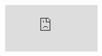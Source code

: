 ```{=html}
<iframe src="https://cdn.forms-content.sg-form.com/e08bd10f-6400-11f0-b566-82c707d7b7db"/ frameborder="0" allowfullscreen>
```